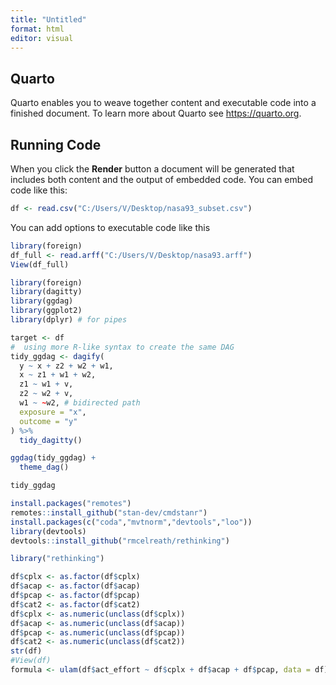 ```yaml
---
title: "Untitled"
format: html
editor: visual
---
```


## Quarto

Quarto enables you to weave together content and executable code into a finished document. To learn more about Quarto see <https://quarto.org>.

## Running Code

When you click the **Render** button a document will be generated that includes both content and the output of embedded code. You can embed code like this:

```r
df <- read.csv("C:/Users/V/Desktop/nasa93_subset.csv")
```

You can add options to executable code like this

```r
library(foreign)
df_full <- read.arff("C:/Users/V/Desktop/nasa93.arff")
View(df_full)
```

```r
library(foreign)
library(dagitty)
library(ggdag)
library(ggplot2)
library(dplyr) # for pipes
```

```r

target <- df
#  using more R-like syntax to create the same DAG
tidy_ggdag <- dagify(
  y ~ x + z2 + w2 + w1,
  x ~ z1 + w1 + w2,
  z1 ~ w1 + v,
  z2 ~ w2 + v,
  w1 ~ ~w2, # bidirected path
  exposure = "x",
  outcome = "y"
) %>%
  tidy_dagitty()

ggdag(tidy_ggdag) +
  theme_dag()

tidy_ggdag
```

```r
install.packages("remotes")
remotes::install_github("stan-dev/cmdstanr")
install.packages(c("coda","mvtnorm","devtools","loo"))
library(devtools)
devtools::install_github("rmcelreath/rethinking")
```

```r
library("rethinking")
```

```r
df$cplx <- as.factor(df$cplx)
df$acap <- as.factor(df$acap)
df$pcap <- as.factor(df$pcap)
df$cat2 <- as.factor(df$cat2)
df$cplx <- as.numeric(unclass(df$cplx))
df$acap <- as.numeric(unclass(df$acap))
df$pcap <- as.numeric(unclass(df$pcap))
df$cat2 <- as.numeric(unclass(df$cat2))
str(df)
#View(df)
formula <- ulam(df$act_effort ~ df$cplx + df$acap + df$pcap, data = df)
```
